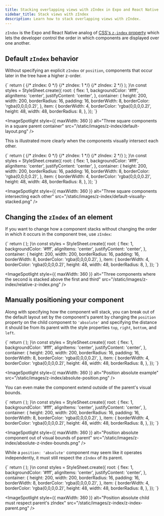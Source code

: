 ```yaml
---
title: Stacking overlapping views with zIndex in Expo and React Native apps
sidebar_title: Stack views with zIndex
description: Learn how to stack overlapping views with zIndex.
---
```



`zIndex` is the Expo and React Native analog of [CSS's `z-index` property](https://developer.mozilla.org/en-US/docs/Web/CSS/z-index) which lets the developer control the order in which components are displayed over one another.

## Default `zIndex` behavior

Without specifying an explicit `zIndex` or `position`, components that occur later in the tree have a higher z-order.

<SnackEmbed platform="web" preview name="Default layout">
  {`
  return (
    <View style={styles.root}>
      <View
        style={[
          styles.container,
          {
            backgroundColor: '#e1e4e8',
          },
        ]}>
        {/* zIndex: 0 */}
        <View style={[styles.item, { backgroundColor: '#6638f0' }]} />
        {/* zIndex: 1 */}
        <View style={[styles.item, { backgroundColor: '#5cc9f5' }]} />
        {/* zIndex: 2 */}
        <View style={[styles.item, { backgroundColor: '#4af2a1' }]} />
      </View>
    </View>
  );
}\n
const styles = StyleSheet.create({
  root: {
    flex: 1,
    backgroundColor: '#fff',
    alignItems: 'center',
    justifyContent: 'center',
  },
  container: {
    height: 200,
    width: 200,
    borderRadius: 16,
    padding: 16,
    borderWidth: 8,
    borderColor: 'rgba(0,0,0,0.2)',
  },
  item: {
    borderWidth: 4,
    borderColor: 'rgba(0,0,0,0.2)',
    height: 48,
    width: 48,
    borderRadius: 8,
  },
});
`}
</SnackEmbed>

<Collapsible summary="Result">

<ImageSpotlight
  style={{ maxWidth: 360 }}
  alt="Three square components in a square parent container"
  src="/static/images/z-index/default-layout.png"
/>

</Collapsible>

This is illustrated more clearly when the components visually intersect each other.

<SnackEmbed platform="web" preview name="Interstecting views">
  {`
  return (
    <View style={styles.root}>
    <View
      style={[
        styles.container,
        {
          backgroundColor: '#e1e4e8',
        },
      ]}>
      {/* zIndex: 0 */}
      <View style={[styles.item, { backgroundColor: '#6638f0' }]} />
      {/* zIndex: 1 */}
      <View style={[styles.item, { backgroundColor: '#5cc9f5', marginTop: -16 }]} />
      {/* zIndex: 2 */}
      <View style={[styles.item, { backgroundColor: '#4af2a1', marginTop: -16 }]} />
    </View>
  </View>
  );
}\n
const styles = StyleSheet.create({
  root: {
    flex: 1,
    backgroundColor: '#fff',
    alignItems: 'center',
    justifyContent: 'center',
  },
  container: {
    height: 200,
    width: 200,
    borderRadius: 16,
    padding: 16,
    borderWidth: 8,
    borderColor: 'rgba(0,0,0,0.2)',
  },
  item: {
    borderWidth: 4,
    borderColor: 'rgba(0,0,0,0.2)',
    height: 48,
    width: 48,
    borderRadius: 8,
  },
});
`}
</SnackEmbed>

<Collapsible summary="Result">

<ImageSpotlight
  style={{ maxWidth: 360 }}
  alt="Three square components intersecting each other"
  src="/static/images/z-index/default-visually-stacked.png"
/>

</Collapsible>

## Changing the `zIndex` of an element

If you want to change how a component stacks without changing the order in which it occurs in the component tree, use `zIndex`:

<SnackEmbed platform="web" preview name="zIndex override">
  {`
  return (
    <View style={styles.root}>
    <View
      style={[
        styles.container,
        {
          backgroundColor: '#e1e4e8',
        },
      ]}>
      <View style={[styles.item, { backgroundColor: '#6638f0' }]} />
      <View style={[styles.item, { backgroundColor: '#5cc9f5', marginTop: -16, zIndex: 1 }]} />
      <View style={[styles.item, { backgroundColor: '#4af2a1', marginTop: -16 }]} />
    </View>
  </View>
  );
}\n
const styles = StyleSheet.create({
  root: {
    flex: 1,
    backgroundColor: '#fff',
    alignItems: 'center',
    justifyContent: 'center',
  },
  container: {
    height: 200,
    width: 200,
    borderRadius: 16,
    padding: 16,
    borderWidth: 8,
    borderColor: 'rgba(0,0,0,0.2)',
  },
  item: {
    borderWidth: 4,
    borderColor: 'rgba(0,0,0,0.2)',
    height: 48,
    width: 48,
    borderRadius: 8,
  },
});
`}
</SnackEmbed>

<Collapsible summary="Result">

<ImageSpotlight
  style={{ maxWidth: 360 }}
  alt="Three components where the second is stacked above the first and third"
  src="/static/images/z-index/relative-z-index.png"
/>

</Collapsible>

## Manually positioning your component

Along with specifying how the component will stack, you can break out of the default layout set by the component's parent by changing the `position` property on the child component to `'absolute'` and specifying the distance it should be from its parent with the style properties `top`, `right`, `bottom`, and `left`.

<SnackEmbed platform="web" preview name="Position absolute">
  {`
  return (
  <View style={styles.root}>
    <View style={[styles.container, { backgroundColor: '#e1e4e8' }]}>
      <View
        style={[
          styles.item,
          { backgroundColor: '#6638f0', position: 'absolute', top: 32, left: 32, zIndex: 1 },
        ]}
      />
      <View style={[styles.item, { backgroundColor: '#5cc9f5' }]} />
      <View style={[styles.item, { backgroundColor: '#4af2a1', marginTop: -16 }]} />
    </View>
  </View>
  );
}\n
const styles = StyleSheet.create({
  root: {
    flex: 1,
    backgroundColor: '#fff',
    alignItems: 'center',
    justifyContent: 'center',
  },
  container: {
    height: 200,
    width: 200,
    borderRadius: 16,
    padding: 16,
    borderWidth: 8,
    borderColor: 'rgba(0,0,0,0.2)',
  },
  item: {
    borderWidth: 4,
    borderColor: 'rgba(0,0,0,0.2)',
    height: 48,
    width: 48,
    borderRadius: 8,
  },
});
`}
</SnackEmbed>

<Collapsible summary="Result">

<ImageSpotlight
  style={{ maxWidth: 360 }}
  alt="Position absolute example"
  src="/static/images/z-index/absolute-position.png"
/>

</Collapsible>

You can even make the component extend outside of the parent's visual bounds.

<SnackEmbed platform="web" preview name="Position absolute bounds">
  {`
  return (
<View style={styles.root}>
    <View style={[styles.container, { backgroundColor: '#e1e4e8' }]}>
      <View
        style={[
          styles.item,
          { backgroundColor: '#6638f0', position: 'absolute', top: -32, left: -32, zIndex: 1 },
        ]}
      />
      <View style={[styles.item, { backgroundColor: '#5cc9f5' }]} />
      <View style={[styles.item, { backgroundColor: '#4af2a1', marginTop: -16 }]} />
    </View>
  </View>
  );
}\n
const styles = StyleSheet.create({
  root: {
    flex: 1,
    backgroundColor: '#fff',
    alignItems: 'center',
    justifyContent: 'center',
  },
  container: {
    height: 200,
    width: 200,
    borderRadius: 16,
    padding: 16,
    borderWidth: 8,
    borderColor: 'rgba(0,0,0,0.2)',
  },
  item: {
    borderWidth: 4,
    borderColor: 'rgba(0,0,0,0.2)',
    height: 48,
    width: 48,
    borderRadius: 8,
  },
});
`}
</SnackEmbed>

<Collapsible summary="Result">

<ImageSpotlight
  style={{ maxWidth: 360 }}
  alt="Position absolute component out of visual bounds of parent"
  src="/static/images/z-index/absolute-z-index-bounds.png"
/>

</Collapsible>

While a `position: 'absolute'` component may seem like it operates independently, it must still respect the `zIndex` of its parent.

<SnackEmbed platform="web" preview name="Parent-child zIndex relationship">
  {`
  return (
<View style={styles.root}>
    <View style={[styles.container, { backgroundColor: '#e1e4e8' }]}>
      <View
        style={[
          styles.item,
          { backgroundColor: '#6638f0', position: 'absolute', top: -32, left: -32, zIndex: 100 },
        ]}
      />
      <View style={[styles.item, { backgroundColor: '#5cc9f5' }]} />
      <View style={[styles.item, { backgroundColor: '#4af2a1', marginTop: -16 }]} />
    </View>
    <View style={[styles.container, { backgroundColor: '#dcffe4', marginTop: -188 }]} />
  </View>
  );
}\n
const styles = StyleSheet.create({
  root: {
    flex: 1,
    backgroundColor: '#fff',
    alignItems: 'center',
    justifyContent: 'center',
  },
  container: {
    height: 200,
    width: 200,
    borderRadius: 16,
    padding: 16,
    borderWidth: 8,
    borderColor: 'rgba(0,0,0,0.2)',
  },
  item: {
    borderWidth: 4,
    borderColor: 'rgba(0,0,0,0.2)',
    height: 48,
    width: 48,
    borderRadius: 8,
  },
});
`}
</SnackEmbed>

<Collapsible summary="Result">

<ImageSpotlight
  style={{ maxWidth: 360 }}
  alt="Position absolute child must respect parent's zIndex"
  src="/static/images/z-index/z-index-parent.png"
/>

</Collapsible>

